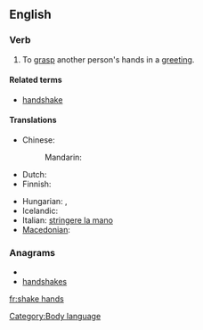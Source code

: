 ==English==

===Verb===
{{en-verb|shakes hands|shaking hands|shook hands|shaken hands}}

# To [[grasp]] another person's hands in a [[greeting]].

====Related terms====
*[[handshake]]

====Translations====
{{trans-top|grasp another person's hands in a greeting}}
* Chinese:
*: Mandarin: {{t|zh|握手|tr=wòshǒu|sc=Hani}}
* Dutch: {{t|nl|handen schudden}}
* Finnish: {{t+|fi|kätellä}}
{{trans-mid}}
* Hungarian: {{t-|hu|kezet ráz}},  {{t-|hu|kezet fog}}
* Icelandic: {{t-|is|takast í hendur}}
* Italian: [[stringere la mano]]
* [[Macedonian]]: {{t|mk|се ракува|tr=se rákuva}}
{{trans-bottom}}

===Anagrams===
* {{alphagram|aadehhknss}}
* [[handshakes#English|handshakes]]

[[Category:Body language]]

[[fr:shake hands]]